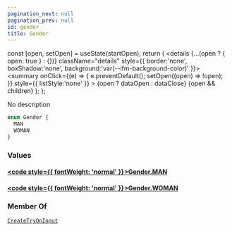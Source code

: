 ```yaml
---
pagination_next: null
pagination_prev: null
id: gender
title: Gender
---
```









  const [open, setOpen] = useState(startOpen);
  return (
    <details {...(open ? { open: true } : {})} className="details" style={{ border:'none', boxShadow:'none', background:'var(--ifm-background-color)' }}>
      <summary
        onClick={(e) => {
          e.preventDefault();
          setOpen((open) => !open);
        }}
        style={{ listStyle:'none' }}
      >
      {open ? dataOpen : dataClose}
      </summary>
      {open && children}
    </details>
  );
};








No description


```graphql
enum Gender {
  MAN
  WOMAN
}
```




### Values

#### [<code style={{ fontWeight: 'normal' }}>Gender.<b>MAN</b></code>](#)  
> 
> 
> 
> 

#### [<code style={{ fontWeight: 'normal' }}>Gender.<b>WOMAN</b></code>](#)  
> 
> 
> 
> 





### Member Of

[`CreateTryOnInput`](/types/inputs/create-try-on-input)  <Badge class="badge badge--secondary" text="input"/>

